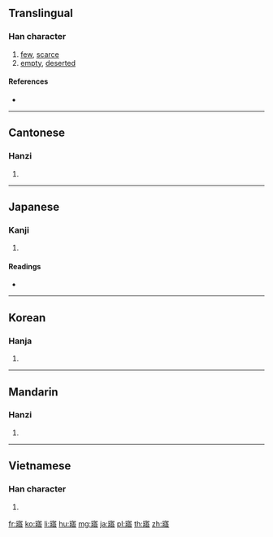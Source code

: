 ==Translingual==

===Han character===
{{Han char|rn=40|rad=宀|as=11|sn=14|four=30261|canj=JVMR|ids=⿱宀⿰爿吾}}

# [[few]], [[scarce]]
# [[empty]], [[deserted]]

====References====
* {{Han ref|kx=0291.010|dkj=07291|dj=0575.040|hdz=20950.030|uh=5BE4|ud=23524|bh=B9ED|bd=47597}}

----

==Cantonese==

===Hanzi===
{{yue-hanzi|jyut=[[ng6]]|y=ng6}}

# {{defn|lang=yue|sort=宀11}}

----

==Japanese==

===Kanji===
{{ja-kanji|grade=|rs=宀11}}

# {{defn|lang=ja|sort=宀11}}

====Readings====
* {{ja-readings|on=[[ご]] (go)|kun=[[さめる]] (sameru)}}

----

==Korean==

===Hanja===
{{ko-hanja|hangeul=오|rv=o|mr=o}}

# {{defn|lang=ko|sort=宀11}}

----

==Mandarin==

===Hanzi===
{{cmn-hanzi|pin=[[wù]] ([[wu4]])|wg=wu<sup>4</sup>}}

# {{defn|lang=cmn|sort=宀11}}

----

==Vietnamese==

===Han character===
{{vi-hantu|[[ngộ]], [[ngụ]]|rs=宀11}}

# {{defn|lang=vi|sort=宀11}}

[[fr:寤]]
[[ko:寤]]
[[li:寤]]
[[hu:寤]]
[[mg:寤]]
[[ja:寤]]
[[pl:寤]]
[[th:寤]]
[[zh:寤]]